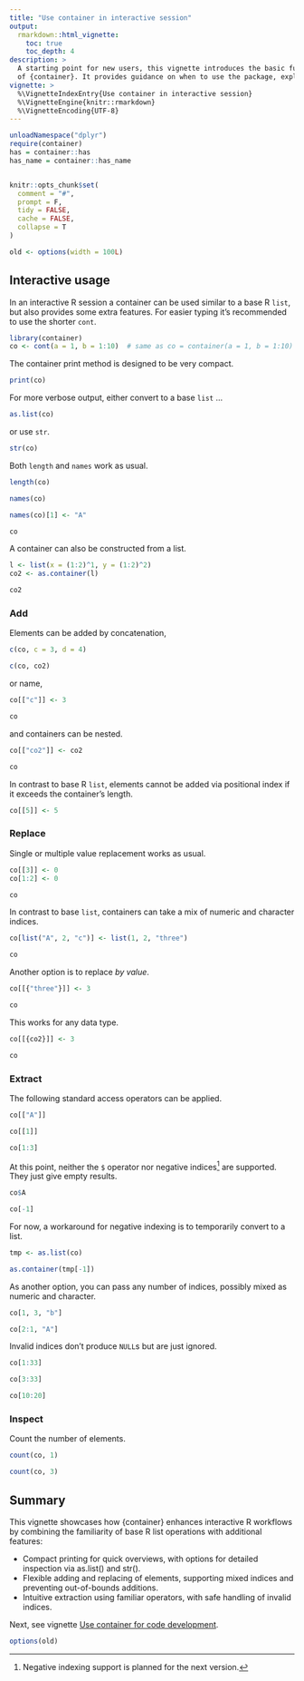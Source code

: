 ```yaml
---
title: "Use container in interactive session"
output:
  rmarkdown::html_vignette:
    toc: true
    toc_depth: 4
description: >
  A starting point for new users, this vignette introduces the basic functionality
  of {container}. It provides guidance on when to use the package, explains key operations, and illustrates how {container} improves upon base R lists.
vignette: >
  %\VignetteIndexEntry{Use container in interactive session}
  %\VignetteEngine{knitr::rmarkdown}
  %\VignetteEncoding{UTF-8}
---
```


```r
unloadNamespace("dplyr")
require(container)
has = container::has
has_name = container::has_name


knitr::opts_chunk$set(
  comment = "#",
  prompt = F,
  tidy = FALSE,
  cache = FALSE,
  collapse = T
)

old <- options(width = 100L)
```


## Interactive usage

In an interactive R session a container can be used similar to a base
R `list`, but also provides some extra features.
For easier typing it's recommended to use the shorter `cont`.

```r
library(container)
co <- cont(a = 1, b = 1:10)  # same as co = container(a = 1, b = 1:10)
```

The container print method is designed to be very compact.

```r
print(co)
```

For more verbose output, either convert to a base `list` ...

```r
as.list(co)
```

or use `str`.

```r
str(co)
```

Both `length` and `names` work as usual.

```r
length(co)

names(co)

names(co)[1] <- "A"

co
```

A container can also be constructed from a list.

```r
l <- list(x = (1:2)^1, y = (1:2)^2)
co2 <- as.container(l)

co2
```


### Add

Elements can be added by concatenation,

```r
c(co, c = 3, d = 4)

c(co, co2)
```

or name,

```r
co[["c"]] <- 3

co
```

and containers can be nested.

```r
co[["co2"]] <- co2

co
```

In contrast to base R `list`, elements cannot be added via positional index
if it exceeds the container's length.

```r
co[[5]] <- 5
```


### Replace

Single or multiple value replacement works as usual.

```r
co[[3]] <- 0
co[1:2] <- 0

co
```

In contrast to base `list`, containers can take a mix of numeric and character
indices.

```r
co[list("A", 2, "c")] <- list(1, 2, "three")

co
```

Another option is to replace *by value*.

```r
co[[{"three"}]] <- 3

co
```

This works for any data type.

```r
co[[{co2}]] <- 3

co
```


### Extract

The following standard access operators can be applied.

```r
co[["A"]]

co[[1]]

co[1:3]
```

At this point, neither the `$` operator nor negative indices^[Negative indexing support
is planned for the next version.] are supported.
They just give empty results.

```r
co$A

co[-1]
```

For now, a workaround for negative indexing is to temporarily convert to a list.

```r
tmp <- as.list(co)

as.container(tmp[-1])
```


As another option, you can pass any number of indices, possibly mixed as numeric
and character.

```r
co[1, 3, "b"]

co[2:1, "A"]
```

Invalid indices don't produce `NULL`s but are just ignored.

```r
co[1:33]

co[3:33]

co[10:20]
```


### Inspect

Count the number of elements.

```r
count(co, 1)

count(co, 3)
```


## Summary

This vignette showcases how {container} enhances interactive R workflows by combining
the familiarity of base R list operations with additional features:

* Compact printing for quick overviews, with options for detailed inspection
  via as.list() and str().
* Flexible adding and replacing of elements, supporting mixed indices and
  preventing out-of-bounds additions.
* Intuitive extraction using familiar operators, with safe handling of invalid indices.

Next, see vignette [Use container for code development](v02-code-development.html).

```r
options(old)
```
